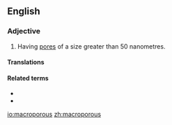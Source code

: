 ==English==

===Adjective===
{{wikipedia|macroporous material}}
{{en-adj}}

# {{lb|en|of a material}} Having [[pore]]s of a size greater than 50 nanometres.

====Translations====
{{trans-top|having pores}}
{{trans-mid}}
{{trans-bottom}}

====Related terms====
* {{l|en|microporous}}
* {{l|en|mesoporous}}

[[io:macroporous]]
[[zh:macroporous]]